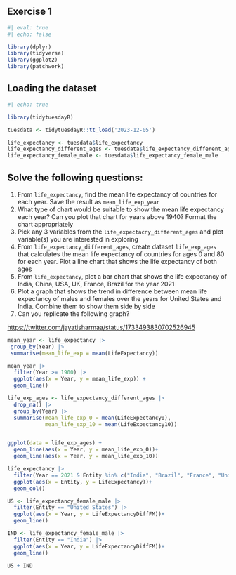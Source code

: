 ## Exercise 1

```r
#| eval: true
#| echo: false

library(dplyr)
library(tidyverse)
library(ggplot2)
library(patchwork)
```

## Loading the dataset

```r
#| echo: true

library(tidytuesdayR)

tuesdata <- tidytuesdayR::tt_load('2023-12-05')

life_expectancy <- tuesdata$life_expectancy
life_expectancy_different_ages <- tuesdata$life_expectancy_different_ages
life_expectancy_female_male <- tuesdata$life_expectancy_female_male
```

## Solve the following questions:

1. From `life_expectancy`, find the mean life expectancy of countries for each year. Save the result as `mean_life_exp_year`
2. What type of chart would be suitable to show the mean life expectancy each year? Can you plot that chart for years above 1940? Format the chart appropriately
3. Pick any 3 variables from the `life_expectacny_different_ages` and plot variable(s) you are interested in exploring
4. From `life_expectancy_different_ages`, create dataset `life_exp_ages` that calculates the mean life expectancy of countries for ages 0 and 80 for each year. Plot a line chart that shows the life expectancy of both ages
5. From `life_expectancy`, plot a bar chart that shows the life expectancy of India, China, USA, UK, France, Brazil for the year 2021
6. Plot a graph that shows the trend in difference between mean life expectancy of males and females over the years for United States and India. Combine them to show them side by side
7. Can you replicate the following graph?

<https://twitter.com/jayatisharmaa/status/1733493830702526945>


```r
mean_year <- life_expectancy |>
 group_by(Year) |>
 summarise(mean_life_exp = mean(LifeExpectancy))

mean_year |>
  filter(Year >= 1900) |>
  ggplot(aes(x = Year, y = mean_life_exp)) +
  geom_line()

life_exp_ages <- life_expectancy_different_ages |>
  drop_na() |>
  group_by(Year) |>
  summarise(mean_life_exp_0 = mean(LifeExpectancy0),
            mean_life_exp_10 = mean(LifeExpectancy10))


ggplot(data = life_exp_ages) +
  geom_line(aes(x = Year, y = mean_life_exp_0))+
  geom_line(aes(x = Year, y = mean_life_exp_10))

life_expectancy |>
  filter(Year == 2021 & Entity %in% c("India", "Brazil", "France", "United Kingdom", "China", "United States") ) |>
  ggplot(aes(x = Entity, y = LifeExpectancy))+
  geom_col()

US <- life_expectancy_female_male |>
  filter(Entity == "United States") |>
  ggplot(aes(x = Year, y = LifeExpectancyDiffFM))+
  geom_line()

IND <- life_expectancy_female_male |>
  filter(Entity == "India") |>
  ggplot(aes(x = Year, y = LifeExpectancyDiffFM))+
  geom_line()

US + IND
```

